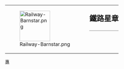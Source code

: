 {| style="border: 1px solid {{{border|gray}}}; background-color: {{{color|#fdffe7}}};"
|rowspan="2" valign="middle" | [[File:Railway-Barnstar.png|100px]]
|rowspan="2" |
|style="font-size: x-large; padding: 0; vertical-align: middle; height: 1.1em;" | '''鐵路星章'''
|-
|style="vertical-align: middle; border-top: 1px solid gray;" | {{{1}}}
|}<noinclude>
[[Category:維基星章模板|專]]
</noinclude>